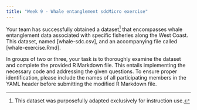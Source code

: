 ```yaml
---
title: "Week 9 - Whale entanglement sdcMicro exercise"
---
```


Your team has successfully obtained a dataset[^1] that encompasses whale entanglement data associated with specific fisheries along the West Coast. This dataset, named [whale-sdc.csv], and an accompanying file called [whale-exercise.Rmd].

[^1]: This dataset was purposefully adapted exclusively for instruction use.

In groups of two or three, your task is to thoroughly examine the dataset and complete the provided R Markdown file. This entails implementing the necessary code and addressing the given questions. To ensure proper identification, please include the names of all participating members in the YAML header before submitting the modified R Markdown file.
